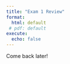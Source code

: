 ```yaml
---
title: "Exam 1 Review"
format:
  html: default
 # pdf: default
execute:
  echo: false
---
```

Come back later!
<!--
```r
#| label: load-packages
#| message: false

library(tidyverse)
library(openintro)
library(scales)
```

```r
#| label: blizzard-data-prep

blizzard_salary <- blizzard_salary |>
  mutate(
    annual_salary = case_when(
      salary_type == "week" ~ current_salary * 52,
      salary_type == "hour" ~ current_salary * 40 * 52,
      TRUE ~ current_salary
    ),
    performance_rating = if_else(performance_rating == "Developing", "Poor", performance_rating)
  ) |>
  filter(salary_type != "week") |>
  mutate(
    salary_type = if_else(salary_type == "hour", "Hourly", "Salaried")
  ) |>
  filter(!is.na(annual_salary)) |>
  select(percent_incr, salary_type, annual_salary, performance_rating)
```

::: callout-note
Suggested answers can be found [here](/exam-review/exam-1-review-A.qmd), but resist the urge to peek before you go through it yourself.
:::

In 2020, employees of Blizzard Entertainment circulated a spreadsheet to anonymously share salaries and recent pay increases amidst rising tension in the video game industry over wage disparities and executive compensation. (Source: [Blizzard Workers Share Salaries in Revolt Over Pay](https://www.bloomberg.com/news/articles/2020-08-03/blizzard-workers-share-salaries-in-revolt-over-wage-disparities))

The name of the data frame used for this analysis is `blizzard_salary` and the variables are:

-   `percent_incr`: Raise given in July 2020, as percent increase with values ranging from 1 (1% increase to 21.5 (21.5% increase)

-   `salary_type`: Type of salary, with levels `Hourly` and `Salaried`

-   `annual_salary`: Annual salary, in USD, with values ranging from \$50,939 to \$216,856.

-   `performance_rating`: Most recent review performance rating, with levels `Poor`, `Successful`, `High`, and `Top`. The `Poor` level is the lowest rating and the `Top` level is the highest rating.

The top ten rows of `blizzard_salary` are shown below:

```r
blizzard_salary |>
  select(percent_incr, salary_type, annual_salary, performance_rating)
```

## Question 1

Which of the following is [**correct**]{.underline}? Choose all that apply.

a.  The `blizzard_salary` dataset has 399 rows.

b.  The `blizzard_salary` dataset has 4 columns.

c.  Each row represents a Blizzard Entertainment worker who filled out the spreadsheet.

d.  The `percent_incr` variable is numerical and discrete.

e.  The `salary_type` variable is numerical.

f.  The `annual_salary` variable is numerical.

g.  The `performance_rating` variable is categorical and ordinal.

::: {.content-visible when-format="pdf"}
$\vspace{1cm}$
:::

## Question 2

@fig-blizzard-hist-1 and @fig-blizzard-hist-2 show the distributions of annual salaries of hourly and salaried workers. The two figures show the same data, with the facets organized across rows and across columns. Which of the two figures is better for comparing the median annual salaries of hourly and salaried workers. Explain your reasoning.

::: {#fig-blizzard-hist}
```r
#| label: fig-blizzard-hist-1
#| fig-cap: Option 1
#| fig-width: 8
#| fig-asp: 0.5

ggplot(blizzard_salary, aes(x = annual_salary)) +
  geom_histogram(binwidth = 10000, color = "white") +
  facet_wrap(~salary_type, ncol = 1) +
  scale_x_continuous(labels = label_dollar(scale = 1/1000, suffix = "K"), breaks = seq(0, 250000, 25000)) +
  labs(
    x = "Annual salary (in USD)",
    y = "Count"
  )
```

```r
#| label: fig-blizzard-hist-2
#| fig-cap: Option 2
#| fig-width: 8
#| fig-asp: 0.3

ggplot(blizzard_salary, aes(x = annual_salary)) +
  geom_histogram(binwidth = 10000, color = "white") +
  facet_wrap(~salary_type, nrow = 1) +
  scale_x_continuous(labels = label_dollar(scale = 1/1000, suffix = "K"), breaks = seq(0, 250000, 25000)) +
  labs(
    x = "Annual salary (in USD)",
    y = "Count"
  )
```

Distribution of annual salaries of Blizzard employees
:::

{{< pagebreak >}}

## Question 3

Suppose your teammate wrote the following code as part of their analysis of the data.

```r
#| label: blizzard-summarize
#| results: false

blizzard_salary |>
  group_by(salary_type) |>
  summarize(
    mean_annual_salary = mean(annual_salary),
    median_annual_salary = median(annual_salary)
  )
```

They then printed out the results shown below. Unfortunately one of the numbers got erased from the printout. It's indicated with `_____` below.

```         
# A tibble: 2 × 3
  salary_type mean_annual_salary median_annual_salary
  <chr>                    <dbl>                <dbl>
1 Hourly                  63003.               54246.
2 Salaried                90183.               _____
```

Which of the following is the best estimate for that erased value?

a.  30,000

b.  50,000

c.  80,000

d.  100,000

## Question 4

Which distribution of annual salaries has a higher standard deviation?

a.  Hourly workers

b.  Salaried workers

c.  Roughly the same

{{< pagebreak >}}

## Question 5

Which of the following alternate plots would also be useful for visualizing the distributions of annual salaries of hourly and salaried workers? Choose all that apply.

a\. Box plots

b\. Density plots

c\. Pie charts

d\. Waffle charts

e\. Histograms

f\. Scatterplots

{{< pagebreak >}}

## Questions 6 and 7

Suppose you made the bar plot shown in @fig-performance-rating-1 to visualize the distribution of `performance_rating` and your teammate made the bar plot shown in @fig-performance-rating-2.

```r
#| label: fig-performance-rating
#| layout-ncol: 2
#| fig-cap: Distribution of performance rating
#| fig-width: 5
#| fig-asp: 0.5
#| fig-subcap: 
#|   - Option 1
#|   - Option 2

ggplot(blizzard_salary, aes(x = performance_rating)) +
  geom_bar() +
  labs(
    x = "Performance rating", y = "Count",
    title = "Performance rating of Blizzard employees"
  )

blizzard_salary |>
  mutate(performance_rating = fct_relevel(performance_rating, "Poor", "Successful", "High", "Top")) |>
  ggplot(aes(x = performance_rating)) +
  geom_bar() +
  labs(
    x = "Performance rating", y = "Count",
    title = "Performance rating of Blizzard employees"
  )
```

You made your bar plot without transforming the data in any way, while your friend did first transform the data with code like the following:

```r
#| eval: false
#| echo: true

blizzard_salary <- blizzard_salary |>
  _(1)_(performance_rating = fct_relevel(performance_rating, _(2)_))
```

**Question 6:** What goes in the blank (1)?

a.  `arrange()`

b.  `filter()`

c.  `mutate()`

d.  `summarize()`

**Question 7:** What goes in the blank (2)?

a.  `"Poor", "Successful", "High", "Top"`

b.  `"Successful", "High", "Top"`

c.  `"Top", "High", "Successful", "Poor"`

d.  `Poor, Successful, High, Top`

{{< pagebreak >}}

## Questions 8 - 10

Finally, another teammate creates the following two plots.

```r
#| label: fig-salary-performance-rating
#| layout-ncol: 2
#| fig-cap: Distribution of salary type by performance rating
#| fig-width: 5
#| fig-asp: 0.5
#| fig-subcap: 
#|   - Option 1
#|   - Option 2

blizzard_salary |>
  drop_na(salary_type, performance_rating) |>
  ggplot(aes(x = salary_type, fill = fct_rev(performance_rating))) +
  geom_bar() +
  scale_fill_viridis_d() +
  labs(
    x = "Salary type",
    y = "Count",
    fill = "Performance\nrating"
  )

blizzard_salary |>
  drop_na(salary_type, performance_rating) |>
  ggplot(aes(x = salary_type, fill = fct_rev(performance_rating))) +
  geom_bar(position = "fill") +
  scale_fill_viridis_d() +
  labs(
    x = "Salary type",
    y = "Proportion",
    fill = "Performance\nrating"
  )
```

**Question 8:** Your teammate asks you for help deciding which one to use in the final report for visualizing the relationship between performance rating and salary type. In 1-3 sentences, can you help them make a decision, justify your choice, and write the narrative that should go with the plot?

::: {.content-visible when-format="pdf"}
$\vspace{2cm}$
:::

**Question 9:** A friend with a keen eye points out that the number of observations in @fig-salary-performance-rating-1 seems lower than the total number of observations in `blizzard_salary`. What might be going on here? Explain your reasoning.

::: {.content-visible when-format="pdf"}
$\vspace{2cm}$

{{< pagebreak >}}
:::

**Question 10:** Below are the proportions of performance ratings for hourly and salaried workers. Place these values in the corresponding segments in @fig-salary-performance-rating-2.

```r
#| label: salary-type-perfecormance-table

blizzard_salary |>
  drop_na(salary_type, performance_rating) |>
  count(salary_type, performance_rating) |>
  pivot_wider(names_from = salary_type, values_from = n, values_fill = 0) |>
  mutate(across(-performance_rating, ~ .x / sum(.x)))
```

::: {.content-visible when-format="pdf"}
{{< pagebreak >}}
:::

## Questions 11 and 12

The table below shows the distribution of `salary_type` and `performance_rating`.

```r
blizzard_salary |>
  count(salary_type, performance_rating) |>
  pivot_wider(names_from = performance_rating, values_from = n) |>
  select(salary_type, Poor, Successful, High, Top, `NA`)
```

The pipeline below produces a data frame with a fewer number of rows than `blizzard_salary`.

```r
#| eval: false
#| echo: true

blizzard_salary |>
  filter(salary_type _(1)_ "Hourly" _(2)_ performance_rating == "Poor") |>
  _(3)_(annual_salary)
```

```r
#| echo: false

blizzard_salary |>
  filter(salary_type != "Hourly" & performance_rating == "Poor") |>
  arrange(annual_salary)
```

**Question 11:** Which of the following goes in blanks (1) and (2)?

|     | \(1\) | \(2\) |
|-----|:-----:|:-----:|
| a\. | `!=`  |  `|`  |
| b\. | `==`  |  `&`  |
| c\. | `!=`  |  `&`  |
| d\. | `==`  |  `|`  |

::: {.content-visible when-format="pdf"}
$\vspace{1cm}$
:::

**Question 12:** Which function or functions go into blank (3)?

a.  `arrange()`

b.  `mutate()`

c.  `order()`

d.  `sort()`

::: {.content-visible when-format="pdf"}
$\vspace{1cm}$
:::

## Question 13

You're reviewing another team's work and they made the following visualization:

```r
#| warning: false
#| fig-width: 10
#| fig-asp: 0.5

ggplot(blizzard_salary, aes(x = annual_salary, percent_incr)) +
  geom_point() +
  facet_wrap(~performance_rating)
```

And they wrote the following interpretation for the relationship between annual salary and percent increase for Top performers:

> The relationship is positive, having a higher salary results in a higher percent increase. There is one clear outlier.

Which of the following is/are the most accurate and helpful) peer review note for this interpretation. Choose all that apply.

a.  The interpretation is complete and perfect, no changes needed!

b.  The interpretation doesn't mention the direction of the relationship.

c.  The interpretation doesn't mention the form of the relationship, which is linear.

d.  The interpretation doesn't mention the strength of the relationship, which is somewhat strong.

e.  There isn't a clear outlier in the plot. If any points stand out as potential outliers, more guidance should be given to the reader to identify them (e.g., salary and/or percent increase amount).

f.  The interpretation is causal – we don't know if the cause of the high percent increase is higher annual salary based on observational data. The causal direction might be the other way around, or there may be other factors contributing to the apparent relationship.

::: {.content-visible when-format="pdf"}
$\vspace{2cm}$

{{< pagebreak >}}
:::

## Question 14

Below is some code and its output.

```{{r}}
# label=plot blizzard

ggplot(blizzard_salary,aes(x=performance_rating,y=percent_incr))+geom_boxplot()
labs(x="Performance rating", y = "Percent increase")
```

```r
#| echo: false
#| fig-width: 8
#| fig-asp: 0.4

ggplot(blizzard_salary,aes(x=performance_rating,y=percent_incr))+geom_boxplot()
labs(x="Performance rating", y = "Percent increase")
```

Part 1: List at least 5 things that should be fixed or improved in the code.

::: {.content-visible when-format="pdf"}
$\vspace{5cm}$
:::

Part 2: What is the cause of the warning and what does it mean?

{{< pagebreak >}}

## Question 15

You're working on a data analysis on salaries of Blizzard employees in a Quarto document in a project version controlled by Git. You create a plot and write up a paragraph describing any patterns in it. Then, your teammate says "render, commit, and push".

Part 1: What do they mean by each of these three steps. In 1-2 sentences for each, explain in your own words what they mean.

1.  Render:

::: {.content-visible when-format="pdf"}
$\vspace{2cm}$
:::

2.  Commit:

::: {.content-visible when-format="pdf"}
$\vspace{2cm}$
:::

3.  Push:

::: {.content-visible when-format="pdf"}
$\vspace{2cm}$
:::

Part 2: Your teammate is getting impatient and they interrupt you after you rendered and committed and say "I still can't see your changes in our shared GitHub repo when I look at it in my web browser." Which of the following answers is the most accurate?

a.  I rendered my document, you should be seeing my changes on GitHub when you look at it in your web browser.

b.  I committed my changes, you should be seeing my changes on GitHub when you look at it in your web browser.

c.  I didn't yet push my changes, it's expected that you are not seeing them on GitHub when you look at it in your web browser. Wait until I push, and check again.

d.  You need to pull to see my changes on GitHub in the web browser.

## Bonus

Pick a concept we introduced in class so far that you've been struggling with and explain it in your own words.
-->